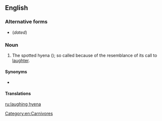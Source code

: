 ==English==

===Alternative forms===
* {{l|en|laughing hyaena}} (''dated'')

===Noun===
{{en-noun|head=[[laugh]]ing [[hyena]]}}

# {{label|en|informal}} The spotted hyena ({{taxlink|Crocuta crocuta|species|noshow=1}}); so called because of the resemblance of its call to [[laughter]].

====Synonyms====
* {{l|en|spotted hyena}}

====Translations====
{{trans-see|spotted hyena}}

[[Category:en:Carnivores]]

[[ru:laughing hyena]]